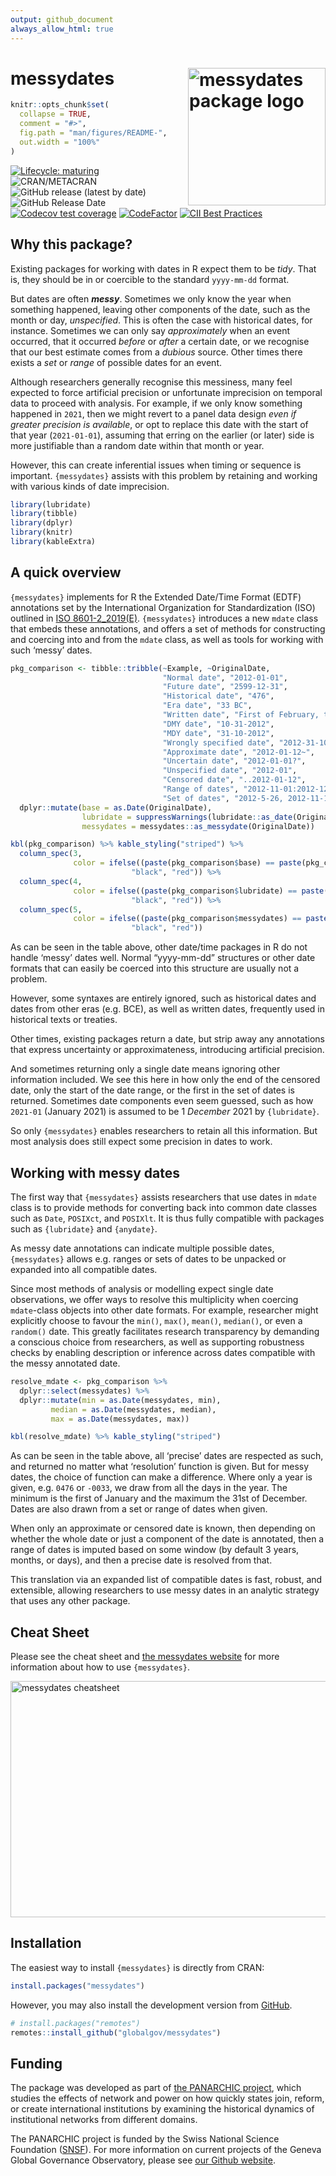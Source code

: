 ```yaml
---
output: github_document
always_allow_html: true
---
```


# messydates <img src="man/figures/messydates_hexlogo.png" alt="messydates package logo" align="right" width="220"/>

```r
knitr::opts_chunk$set(
  collapse = TRUE,
  comment = "#>",
  fig.path = "man/figures/README-",
  out.width = "100%"
)
```

<!-- badges: start -->
[![Lifecycle: maturing](https://img.shields.io/badge/lifecycle-maturing-blue.svg)](https://lifecycle.r-lib.org/articles/stages.html#maturing)
![CRAN/METACRAN](https://img.shields.io/cran/v/messydates)
![GitHub release (latest by date)](https://img.shields.io/github/v/release/globalgov/messydates)
![GitHub Release Date](https://img.shields.io/github/release-date/globalgov/messydates)
<!-- ![GitHub issues](https://img.shields.io/github/issues-raw/globalgov/messydates) -->
[![Codecov test coverage](https://codecov.io/gh/globalgov/messydates/branch/main/graph/badge.svg)](https://app.codecov.io/gh/globalgov/messydates?branch=main)
[![CodeFactor](https://www.codefactor.io/repository/github/globalgov/messydates/badge)](https://www.codefactor.io/repository/github/globalgov/messydates)
[![CII Best Practices](https://bestpractices.coreinfrastructure.org/projects/5061/badge)](https://bestpractices.coreinfrastructure.org/projects/5061)
<!-- badges: end -->

## Why this package?

Existing packages for working with dates in R expect them to be _tidy_.
That is, they should be in or coercible to the standard `yyyy-mm-dd` format.

But dates are often **_messy_**.
Sometimes we only know the year when something happened,
leaving other components of the date, such as the month or day, _unspecified_.
This is often the case with historical dates, for instance.
Sometimes we can only say _approximately_ when an event occurred,
that it occurred _before_ or _after_ a certain date,
or we recognise that our best estimate comes from a _dubious_ source.
Other times there exists a _set_ or _range_ of possible dates for an event.

Although researchers generally recognise this messiness,
many feel expected to force artificial precision or unfortunate imprecision 
on temporal data to proceed with analysis.
For example, if we only know something happened in `2021`,
then we might revert to a panel data design
_even if greater precision is available_,
or opt to replace this date with the start of that year (`2021-01-01`),
assuming that erring on the earlier (or later) side is more justifiable than 
a random date within that month or year.

However, this can create inferential issues when timing or sequence is important.
`{messydates}` assists with this problem by retaining and working
with various kinds of date imprecision.

```r
library(lubridate)
library(tibble)
library(dplyr)
library(knitr)
library(kableExtra)
```

## A quick overview

`{messydates}` implements for R the Extended Date/Time Format (EDTF) annotations
set by the International Organization for Standardization (ISO) 
outlined in [ISO 8601-2_2019(E)](https://www.iso.org/standard/70908.html).
`{messydates}` introduces a new `mdate` class that embeds these annotations,
and offers a set of methods for constructing and coercing into and from the `mdate` class,
as well as tools for working with such 'messy' dates.

```r
pkg_comparison <- tibble::tribble(~Example, ~OriginalDate,
                                  "Normal date", "2012-01-01",
                                  "Future date", "2599-12-31",
                                  "Historical date", "476",
                                  "Era date", "33 BC",
                                  "Written date", "First of February, two thousand and twelve",
                                  "DMY date", "10-31-2012",
                                  "MDY date", "31-10-2012",
                                  "Wrongly specified date", "2012-31-10",
                                  "Approximate date", "2012-01-12~",
                                  "Uncertain date", "2012-01-01?",
                                  "Unspecified date", "2012-01",
                                  "Censored date", "..2012-01-12", 
                                  "Range of dates", "2012-11-01:2012-12-01",
                                  "Set of dates", "2012-5-26, 2012-11-19, 2012-12-4") %>%
  dplyr::mutate(base = as.Date(OriginalDate),
                lubridate = suppressWarnings(lubridate::as_date(OriginalDate)),
                messydates = messydates::as_messydate(OriginalDate))
```

```r
kbl(pkg_comparison) %>% kable_styling("striped") %>% 
  column_spec(3, 
              color = ifelse((paste(pkg_comparison$base) == paste(pkg_comparison$messydates)),
                           "black", "red")) %>% 
  column_spec(4, 
              color = ifelse((paste(pkg_comparison$lubridate) == paste(pkg_comparison$messydates)),
                           "black", "red")) %>% 
  column_spec(5, 
              color = ifelse((paste(pkg_comparison$messydates) == paste(pkg_comparison$messydates)),
                           "black", "red"))
```

As can be seen in the table above,
other date/time packages in R do not handle 'messy' dates well.
Normal "yyyy-mm-dd" structures or other date formats that can easily be
coerced into this structure are usually not a problem.

However, some syntaxes are entirely ignored,
such as historical dates and dates from other eras (e.g. BCE),
as well as written dates, frequently used in historical texts or treaties.

Other times, existing packages return a date, but strip away any annotations 
that express uncertainty or approximateness,
introducing artificial precision.

And sometimes returning only a single date means ignoring other information included.
We see this here in how only the end of the censored date,
only the start of the date range, or the first in the set of dates is returned.
Sometimes date components even seem guessed, such as how `2021-01` (January 2021)
is assumed to be 1 _December_ 2021 by `{lubridate}`.

So only `{messydates}` enables researchers to retain all this information.
But most analysis does still expect some precision in dates to work.

## Working with messy dates

The first way that `{messydates}` assists researchers that use dates in `mdate` class
is to provide methods for converting back into common date classes 
such as `Date`, `POSIXct`, and `POSIXlt`.
It is thus fully compatible with packages such as `{lubridate}` and `{anydate}`.

As messy date annotations can indicate multiple possible dates,
`{messydates}` allows e.g. ranges or sets of dates to be 
unpacked or expanded into all compatible dates.

Since most methods of analysis or modelling expect single date observations,
we offer ways to resolve this multiplicity when coercing `mdate`-class objects
into other date formats.
For example, researcher might explicitly choose to favour
the `min()`, `max()`, `mean()`, `median()`, or even a `random()` date.
This greatly facilitates research transparency by demanding a conscious choice from researchers,
as well as supporting robustness checks by enabling description or inference across
dates compatible with the messy annotated date.

```r
resolve_mdate <- pkg_comparison %>% 
  dplyr::select(messydates) %>% 
  dplyr::mutate(min = as.Date(messydates, min),
         median = as.Date(messydates, median),
         max = as.Date(messydates, max))
```

```r
kbl(resolve_mdate) %>% kable_styling("striped")
```

As can be seen in the table above, all 'precise' dates are respected as such,
and returned no matter what 'resolution' function is given.
But for messy dates, the choice of function can make a difference.
Where only a year is given, e.g. `0476` or `-0033`,
we draw from all the days in the year.
The minimum is the first of January and the maximum the 31st of December.
Dates are also drawn from a set or range of dates when given.

When only an approximate or censored date is known,
then depending on whether the whole date or just a component of the date is annotated,
then a range of dates is imputed based on some window (by default 3 years, months, or days),
and then a precise date is resolved from that.

This translation via an expanded list of compatible dates is fast, robust, and extensible,
allowing researchers to use messy dates in an analytic strategy that uses any other package.

## Cheat Sheet

Please see the cheat sheet and [the messydates website](https://globalgov.github.io/messydates/) for more information about 
how to use `{messydates}`.

<a href="https://github.com/globalgov/messydates/blob/main/inst/figures/cheatsheet.pdf"><img src="https://raw.githubusercontent.com/globalgov/messydates/main/man/figures/cheatsheet.png" alt="messydates cheatsheet" width="525" height="378"/></a>

## Installation

The easiest way to install `{messydates}` is directly from CRAN:

``` r
install.packages("messydates")
```

However, you may also install the development version from [GitHub](https://github.com/).

``` r
# install.packages("remotes")
remotes::install_github("globalgov/messydates")
```

## Funding

The package was developed as part of [the PANARCHIC project](https://panarchic.ch), 
which studies the effects of network and power on how quickly states join, reform, or create 
international institutions by examining the historical dynamics of institutional networks from different domains.

The PANARCHIC project is funded by the Swiss National Science Foundation ([SNSF](https://data.snf.ch/grants/grant/188976)).
For more information on current projects of the Geneva Global Governance Observatory, 
please see [our Github website](https://github.com/globalgov).
